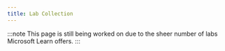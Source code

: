 ```yaml
---
title: Lab Collection
---
```


:::note 
This page is still being worked on due to the sheer number of labs Microsoft Learn offers. 
:::

<Tabs>
  <TabItem label="Azure">
    <Tabs>
      <TabItem label="Infrastructure">
      <TabItem label="Data">
    </TabItem>
    </Tabs>


  <CardGrid>
  </CardGrid>
  </TabItem>

  <TabItem label="Security">
  <CardGrid>
    <Tabs>
      <TabItem label="Entra ID">
      <TabItem label="Purview">
    </TabItem>
  </CardGrid>
  </TabItem>

  <TabItem label="Microsoft 365">
  <CardGrid>
  </CardGrid>
  </TabItem>

  <TabItem label="Power Platform">
  <CardGrid>
  </CardGrid>
  </TabItem>
</Tabs>
